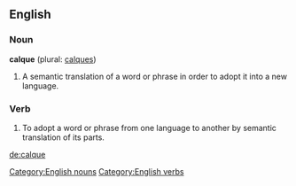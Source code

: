== English ==
===Noun===
[[Category:English nouns]]
'''calque''' (plural: [[calques]])
#A semantic translation of a word or phrase in order to adopt it into a new language.
===Verb===
[[Category:English verbs]]
{{en-infl-reg-vowel|calqu|e}}
#To adopt a word or phrase from one language to another by semantic translation of its parts.

[[de:calque]]